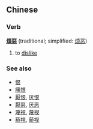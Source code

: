 ==Chinese==
===Verb===
'''[[煩]][[惡]]''' (traditional; simplified: [[烦恶]])

# to [[dislike]]

===See also===
*[[恨]]
*[[痛恨]]
*[[厭恨]], [[厌恨]]
*[[厭惡]], [[厌恶]]
*[[蔑視]], [[蔑视]]
*[[藐視]], [[藐视]]
